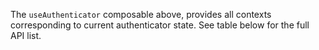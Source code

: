 The `useAuthenticator` composable above, provides all contexts corresponding to current authenticator state. See table below for the full API list.
